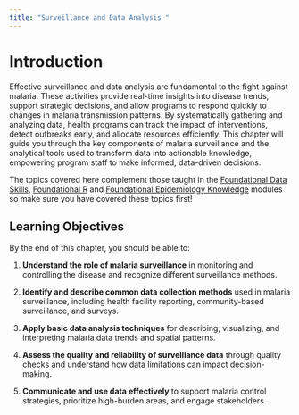 ```yaml
---
title: "Surveillance and Data Analysis "
---
```


# **Introduction**

Effective surveillance and data analysis are fundamental to the fight against malaria. These activities provide real-time insights into disease trends, support strategic decisions, and allow programs to respond quickly to changes in malaria transmission patterns. By systematically gathering and analyzing data, health programs can track the impact of interventions, detect outbreaks early, and allocate resources efficiently. This chapter will guide you through the key components of malaria surveillance and the analytical tools used to transform data into actionable knowledge, empowering program staff to make informed, data-driven decisions.

The topics covered here complement those taught in the [Foundational Data Skills](https://path-global-health.github.io/df_data-skills/), [Foundational R](https://path-global-health.github.io/df_foundational_r/) and [Foundational Epidemiology Knowledge](https://path-global-health.github.io/df-foundational-epi-skills/) modules so make sure you have covered these topics first!

## **Learning Objectives**

By the end of this chapter, you should be able to:

1.  **Understand the role of malaria surveillance** in monitoring and controlling the disease and recognize different surveillance methods.

2.  **Identify and describe common data collection methods** used in malaria surveillance, including health facility reporting, community-based surveillance, and surveys.

3.  **Apply basic data analysis techniques** for describing, visualizing, and interpreting malaria data trends and spatial patterns.

4.  **Assess the quality and reliability of surveillance data** through quality checks and understand how data limitations can impact decision-making.

5.  **Communicate and use data effectively** to support malaria control strategies, prioritize high-burden areas, and engage stakeholders.
